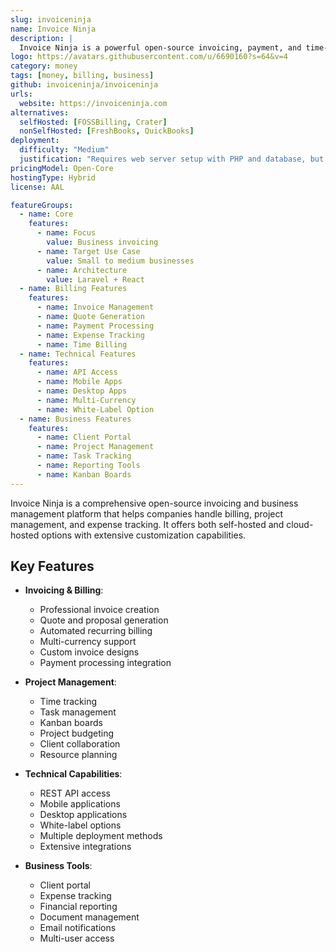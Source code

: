 ```yaml
---
slug: invoiceninja
name: Invoice Ninja
description: |
  Invoice Ninja is a powerful open-source invoicing, payment, and time-tracking platform that helps businesses manage billing, quotes, projects and expenses with extensive customization options.
logo: https://avatars.githubusercontent.com/u/6690160?s=64&v=4
category: money
tags: [money, billing, business]
github: invoiceninja/invoiceninja
urls:
  website: https://invoiceninja.com
alternatives:
  selfHosted: [FOSSBilling, Crater]
  nonSelfHosted: [FreshBooks, QuickBooks]
deployment:
  difficulty: "Medium"
  justification: "Requires web server setup with PHP and database, but has good documentation and multiple deployment options."
pricingModel: Open-Core
hostingType: Hybrid
license: AAL

featureGroups:
  - name: Core
    features:
      - name: Focus
        value: Business invoicing
      - name: Target Use Case
        value: Small to medium businesses
      - name: Architecture
        value: Laravel + React
  - name: Billing Features
    features:
      - name: Invoice Management
      - name: Quote Generation
      - name: Payment Processing
      - name: Expense Tracking
      - name: Time Billing
  - name: Technical Features
    features:
      - name: API Access
      - name: Mobile Apps
      - name: Desktop Apps
      - name: Multi-Currency
      - name: White-Label Option
  - name: Business Features
    features:
      - name: Client Portal
      - name: Project Management
      - name: Task Tracking
      - name: Reporting Tools
      - name: Kanban Boards
---
```


Invoice Ninja is a comprehensive open-source invoicing and business management platform that helps companies handle billing, project management, and expense tracking. It offers both self-hosted and cloud-hosted options with extensive customization capabilities.

## Key Features

- **Invoicing & Billing**:

  - Professional invoice creation
  - Quote and proposal generation
  - Automated recurring billing
  - Multi-currency support
  - Custom invoice designs
  - Payment processing integration

- **Project Management**:

  - Time tracking
  - Task management
  - Kanban boards
  - Project budgeting
  - Client collaboration
  - Resource planning

- **Technical Capabilities**:

  - REST API access
  - Mobile applications
  - Desktop applications
  - White-label options
  - Multiple deployment methods
  - Extensive integrations

- **Business Tools**:
  - Client portal
  - Expense tracking
  - Financial reporting
  - Document management
  - Email notifications
  - Multi-user access
